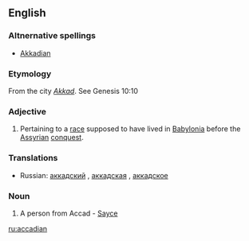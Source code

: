 ==English==
===Altnernative spellings===
*[[Akkadian]]
===Etymology===
From the city ''[[Akkad]]''.  See Genesis 10:10

===Adjective===
{{en-adj}}

# Pertaining to a [[race]] supposed to have lived in [[Babylonia]] before the [[Assyrian]] [[conquest]].

===Translations===
{{rfc-level|Translations at L3+ (AutoFormat would have corrected level of Translations)}}
*Russian: [[аккадский]] {{m}}, [[аккадская]] {{f}}, [[аккадское]] {{n}}

===Noun===
{{en-noun}}

# A person from Accad - [[Sayce]]

[[ru:accadian]]